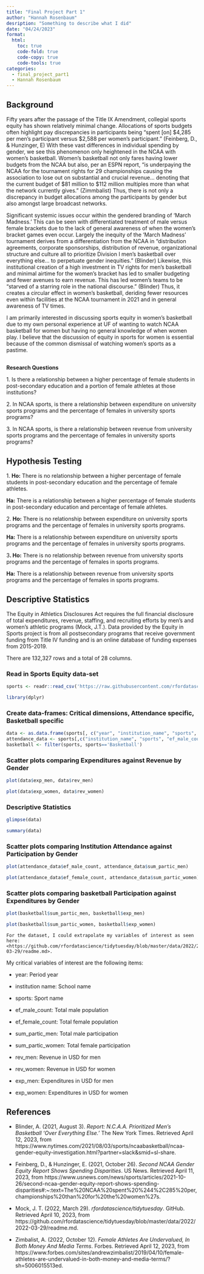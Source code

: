 ```yaml
---
title: "Final Project Part 1"
author: "Hannah Rosenbaum"
desription: "Something to describe what I did"
date: "04/24/2023"
format:
  html:
    toc: true
    code-fold: true
    code-copy: true
    code-tools: true
categories:
  - final_project_part1
  - Hannah Rosenbaum
---
```


## Background

Fifty years after the passage of the Title IX Amendment, collegial sports equity has shown relatively minimal change. Allocations of sports budgets often highlight pay discrepancies in participants being "spent \[on\] \$4,285 per men's participant versus \$2,588 per women's participant." (Feinberg, D., & Hunzinger, E) With these vast differences in individual spending by gender, we see this phenomenon only heightened in the NCAA with women's basketball. Women's basketball not only fares having lower budgets from the NCAA but also, per an ESPN report, "is underpaying the NCAA for the tournament rights for 29 championships causing the association to lose out on substantial and crucial revenue\... denoting that the current budget of \$81 million to \$112 million multiples more than what the network currently gives." (Zimmbalist) Thus, there is not only a discrepancy in budget allocations among the participants by gender but also amongst large broadcast networks.

Significant systemic issues occur within the gendered branding of 'March Madness.' This can be seen with differentiated treatment of male versus female brackets due to the lack of general awareness of when the women's bracket games even occur. Largely the inequity of the 'March Madness' tournament derives from a differentiation from the NCAA in "distribution agreements, corporate sponsorships, distribution of revenue, organizational structure and culture all to prioritize Division I men's basketball over everything else\... to perpetuate gender inequities." (Blinder) Likewise, this institutional creation of a high investment in TV rights for men's basketball and minimal airtime for the women's bracket has led to smaller budgeting and fewer avenues to earn revenue. This has led women's teams to be "starved of a starring role in the national discourse." (Blinder) Thus, it creates a circular effect in women's basketball, deriding fewer resources even within facilities at the NCAA tournament in 2021 and in general awareness of TV times.

I am primarily interested in discussing sports equity in women's basketball due to my own personal experience at UF of wanting to watch NCAA basketball for women but having no general knowledge of when women play. I believe that the discussion of equity in sports for women is essential because of the common dismissal of watching women's sports as a pastime.

## 

**Research Questions**

1\. Is there a relationship between a higher percentage of female students in post-secondary education and a portion of female athletes at those institutions?

2\. In NCAA sports, is there a relationship between expenditure on university sports programs and the percentage of females in university sports programs?

3\. In NCAA sports, is there a relationship between revenue from university sports programs and the percentage of females in university sports programs?

## Hypothesis Testing

1\. **Ho:** There is no relationship between a higher percentage of female students in post-secondary education and the percentage of female athletes.

**Ha:** There is a relationship between a higher percentage of female students in post-secondary education and percentage of female athletes.

2\. **Ho:** There is no relationship between expenditure on university sports programs and the percentage of females in university sports programs.

**Ha:** There is a relationship between expenditure on university sports programs and the percentage of females in university sports programs.

3**. Ho:** There is no relationship between revenue from university sports programs and the percentage of females in sports programs.

**Ha:** There is a relationship between revenue from university sports programs and the percentage of females in sports programs.

## Descriptive Statistics

The Equity in Athletics Disclosures Act requires the full financial disclosure of total expenditures, revenue, staffing, and recruiting efforts by men's and women's athletic programs (Mock, J.T.). Data provided by the Equity in Sports project is from all postsecondary programs that receive government funding from Title IV funding and is an online database of funding expenses from 2015-2019.

There are 132,327 rows and a total of 28 columns.

### Read in Sports Equity data-set

```r
sports <- readr::read_csv('https://raw.githubusercontent.com/rfordatascience/tidytuesday/master/data/2022/2022-03-29/sports.csv')
```

```r
library(dplyr)
```

### Create data-frames: Critical dimensions, Attendance specific, Basketball specific

```r
data <- as.data.frame(sports[, c("year", "institution_name", "sports", "ef_male_count", "ef_female_count", "sum_partic_men", "sum_partic_women", 'rev_men', 'rev_women', 'exp_men', 'exp_women')])
attendance_data <- sports[,c("institution_name", "sports", "ef_male_count", "ef_female_count", "sum_partic_men", "sum_partic_women")] %>% group_by(institution_name, sports) %>% summarise(across(everything(), mean), .groups='drop')
basketball <- filter(sports, sports=='Basketball')
```

### Scatter plots comparing Expenditures against Revenue by Gender

```r
plot(data$exp_men, data$rev_men)
```

```r
plot(data$exp_women, data$rev_women)
```

### Descriptive Statistics

```r
glimpse(data)
```

```r
summary(data)
```

### Scatter plots comparing Institution Attendance against Participation by Gender

```r
plot(attendance_data$ef_male_count, attendance_data$sum_partic_men)
```

```r
plot(attendance_data$ef_female_count, attendance_data$sum_partic_women)
```

### Scatter plots comparing basketball Participation against Expenditures by Gender

```r
plot(basketball$sum_partic_men, basketball$exp_men)
```

```r
plot(basketball$sum_partic_women, basketball$exp_women)
```

```         
For the dataset, I could extrapolate my variables of interest as seen here: <https://github.com/rfordatascience/tidytuesday/blob/master/data/2022/2022-03-29/readme.md>.
```

My critical variables of interest are the following items:

-   year: Period year

-   institution name: School name

-   sports: Sport name

-   ef_male_count: Total male population

-   ef_female_count: Total female population

-   sum_partic_men: Total male participation

-   sum_partic_women: Total female participation

-   rev_men: Revenue in USD for men

-   rev_women: Revenue in USD for women

-   exp_men: Expenditures in USD for men

-   exp_women: Expenditures in USD for women

## References

-   Blinder, A. (2021, August 3). *Report: N.C.A.A. Prioritized Men's Basketball 'Over Everything Else.'* The New York Times. Retrieved April 12, 2023, from https://www.nytimes.com/2021/08/03/sports/ncaabasketball/ncaa-gender-equity-investigation.html?partner=slack&smid=sl-share.

-   Feinberg, D., & Hunzinger, E. (2021, October 26). *Second NCAA Gender Equity Report Shows Spending Disparities*. US News. Retrieved April 11, 2023, from https://www.usnews.com/news/sports/articles/2021-10-26/second-ncaa-gender-equity-report-shows-spending-disparities#:\~:text=The%20NCAA%20spent%20%244%2C285%20per,championships%20than%20for%20the%20women%27s.

-   Mock, J. T. (2022, March 29). *rfordatascience/tidytuesday*. GitHub. Retrieved April 10, 2023, from https://github.com/rfordatascience/tidytuesday/blob/master/data/2022/2022-03-29/readme.md.

-   Zimbalist, A. (2022, October 12). *Female Athletes Are Undervalued, In Both Money And Media Terms*. Forbes. Retrieved April 12, 2023, from https://www.forbes.com/sites/andrewzimbalist/2019/04/10/female-athletes-are-undervalued-in-both-money-and-media-terms/?sh=5006015513ed.
